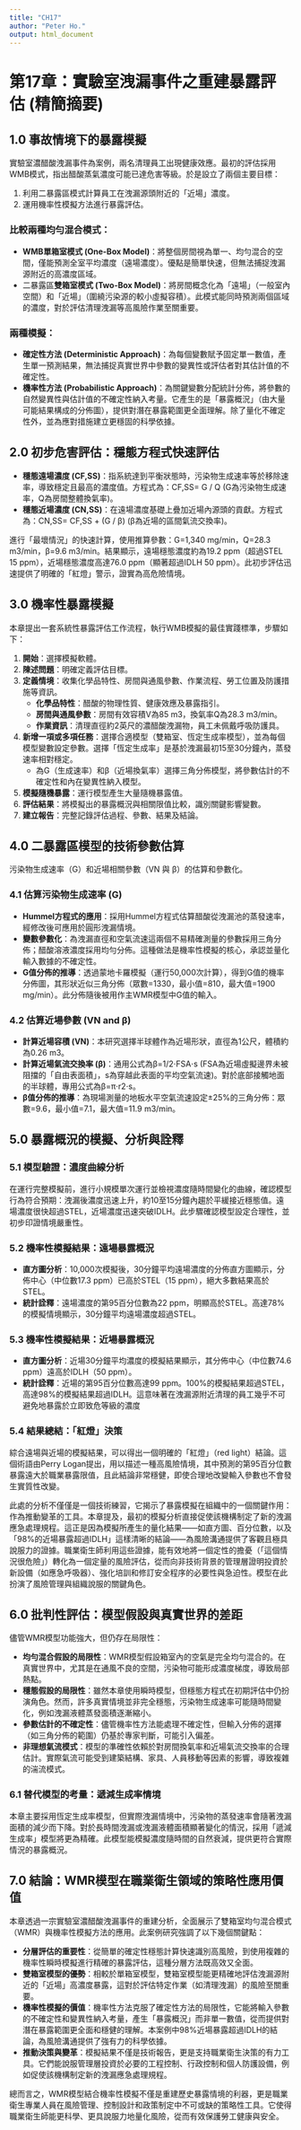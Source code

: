 ```yaml
---
title: "CH17"
author: "Peter Ho."
output: html_document
---
```


# **第17章：實驗室洩漏事件之重建暴露評估 (精簡摘要)**

## **1.0 事故情境下的暴露模擬**

實驗室濃醋酸洩漏事件為案例，兩名清理員工出現健康效應。最初的評估採用WMB模式，指出醋酸蒸氣濃度可能已達危害等級。於是設立了兩個主要目標：

1. 利用二暴露區模式計算員工在洩漏源頭附近的「近場」濃度。  
2. 運用機率性模擬方法進行暴露評估。

### **比較兩種均勻混合模式：**

* **WMB單箱室模式 (One-Box Model)**：將整個房間視為單一、均勻混合的空間，僅能預測全室平均濃度（遠場濃度）。優點是簡單快速，但無法捕捉洩漏源附近的高濃度區域。  
* 二暴露區**雙箱室模式 (Two-Box Model)**：將房間概念化為「遠場」（一般室內空間）和「近場」（圍繞污染源的較小虛擬容積）。此模式能同時預測兩個區域的濃度，對於評估清理洩漏等高風險作業至關重要。

### **兩種模擬：**

* **確定性方法 (Deterministic Approach)**：為每個變數賦予固定單一數值，產生單一預測結果，無法捕捉真實世界中參數的變異性或評估者對其估計值的不確定性。  
* **機率性方法 (Probabilistic Approach)**：為關鍵變數分配統計分佈，將參數的自然變異性與估計值的不確定性納入考量。它產生的是「暴露概況」（由大量可能結果構成的分佈圖），提供對潛在暴露範圍更全面理解。除了量化不確定性外，並為應對措施建立更穩固的科學依據。

## **2.0 初步危害評估：穩態方程式快速評估**

* **穩態遠場濃度 (CF,SS​)**：指系統達到平衡狀態時，污染物生成速率等於移除速率，導致穩定且最高的濃度值。方程式為：CF,SS​ \= G / Q (G為污染物生成速率，Q為房間整體換氣率)。  
* **穩態近場濃度 (CN,SS​)**：在遠場濃度基礎上疊加近場內源頭的貢獻。方程式為：CN,SS​ \= CF,SS​ \+ (G / β)  (β為近場的區間氣流交換率)。

進行「最壞情況」的快速計算，使用推算參數：G=1,340 mg/min，Q=28.3 m3/min，β=9.6 m3/min。結果顯示，遠場穩態濃度約為19.2 ppm（超過STEL 15 ppm），近場穩態濃度高達76.0 ppm（顯著超過IDLH 50 ppm）。此初步評估迅速提供了明確的「紅燈」警示，證實為高危險情境。

## **3.0 機率性暴露模擬**

本章提出一套系統性暴露評估工作流程，執行WMB模擬的最佳實踐標準，步驟如下：

1. **開始**：選擇模擬軟體。  
2. **陳述問題**：明確定義評估目標。  
3. **定義情境**：收集化學品特性、房間與通風參數、作業流程、勞工位置及防護措施等資訊。  
   * **化學品特性**：醋酸的物理性質、健康效應及暴露指引。  
   * **房間與通風參數**：房間有效容積V為85 m3，換氣率Q為28.3 m3/min。  
   * **作業資訊**：清理直徑約2英尺的濃醋酸洩漏物，員工未佩戴呼吸防護具。  
4. **新增一項或多項任務**：選擇合適模型（雙箱室、恆定生成率模型），並為每個模型變數設定參數。選擇「恆定生成率」是基於洩漏最初15至30分鐘內，蒸發速率相對穩定。  
   * 為G（生成速率）和β（近場換氣率）選擇三角分佈模型，將參數估計的不確定性和內在變異性納入模型。  
5. **模擬隨機暴露**：運行模型產生大量隨機暴露值。  
6. **評估結果**：將模擬出的暴露概況與相關限值比較，識別關鍵影響變數。  
7. **建立報告**：完整記錄評估過程、參數、結果及結論。

## **4.0 二暴露區模型的技術參數估算**

污染物生成速率（G）和近場相關參數（VN​ 與 β）的估算和參數化。

### **4.1 估算污染物生成速率 (G)**

* **Hummel方程式的應用**：採用Hummel方程式估算醋酸從洩漏池的蒸發速率，經修改後可應用於圓形洩漏情境。  
* **變數參數化**：為洩漏直徑和空氣流速這兩個不易精確測量的參數採用三角分佈；醋酸溶液濃度採用均勻分佈。這種做法是機率性模擬的核心，承認並量化輸入數據的不確定性。  
* **G值分佈的推導**：透過蒙地卡羅模擬（運行50,000次計算），得到G值的機率分佈圖，其形狀近似三角分佈（眾數=1330，最小值=810，最大值=1900 mg/min）。此分佈隨後被用作主WMR模型中G值的輸入。

### **4.2 估算近場參數 (VN​ and β)**

* **計算近場容積 (VN​)**：本研究選擇半球體作為近場形狀，直徑為1公尺，體積約為0.26 m3。  
* **計算近場氣流交換率 (β)**：通用公式為β=1/2​⋅FSA⋅s (FSA為近場虛擬邊界未被阻擋的「自由表面積」，s為穿越此表面的平均空氣流速)。對於底部接觸地面的半球體，專用公式為β=π⋅r2⋅s。  
* **β值分佈的推導**：為現場測量的地板水平空氣流速設定±25%的三角分佈：眾數=9.6，最小值=7.1，最大值=11.9 m3/min。

## **5.0 暴露概況的模擬、分析與詮釋**

### **5.1 模型驗證：濃度曲線分析**

在運行完整模擬前，進行小規模單次運行並檢視濃度隨時間變化的曲線，確認模型行為符合預期：洩漏後濃度迅速上升，約10至15分鐘內趨於平緩接近穩態值。遠場濃度很快超過STEL，近場濃度迅速突破IDLH。此步驟確認模型設定合理性，並初步印證情境嚴重性。

### **5.2 機率性模擬結果：遠場暴露概況**

* **直方圖分析**：10,000次模擬後，30分鐘平均遠場濃度的分佈直方圖顯示，分佈中心（中位數17.3 ppm）已高於STEL（15 ppm），絕大多數結果高於STEL。  
* **統計詮釋**：遠場濃度的第95百分位數為22 ppm，明顯高於STEL。高達78%的模擬情境顯示，30分鐘平均遠場濃度超過STEL。

### **5.3 機率性模擬結果：近場暴露概況**

* **直方圖分析**：近場30分鐘平均濃度的模擬結果顯示，其分佈中心（中位數74.6 ppm）遠高於IDLH（50 ppm）。  
* **統計詮釋**：近場的第95百分位數高達99 ppm。100%的模擬結果超過STEL，高達98%的模擬結果超過IDLH。這意味著在洩漏源附近清理的員工幾乎不可避免地暴露於立即致危等級的濃度

### **5.4 結果總結：「紅燈」決策**

綜合遠場與近場的模擬結果，可以得出一個明確的「紅燈」（red light）結論。這個術語由Perry Logan提出，用以描述一種高風險情境，其中預測的第95百分位數暴露遠大於職業暴露限值，且此結論非常穩健，即使合理地改變輸入參數也不會發生實質性改變。

此處的分析不僅僅是一個技術練習，它揭示了暴露模擬在組織中的一個關鍵作用：作為推動變革的工具。本章提及，最初的模擬分析直接促使該機構制定了新的洩漏應急處理規程。這正是因為模擬所產生的量化結果——如直方圖、百分位數，以及「98%的近場暴露超過IDLH」這樣清晰的結論——為風險溝通提供了客觀且極具說服力的證據。職業衛生師利用這些證據，能有效地將一個定性的擔憂（「這個情況很危險」）轉化為一個定量的風險評估，從而向非技術背景的管理層證明投資於新設備（如應急呼吸器）、強化培訓和修訂安全程序的必要性與急迫性。模型在此扮演了風險管理與組織說服的關鍵角色。

## **6.0 批判性評估：模型假設與真實世界的差距**

儘管WMR模型功能強大，但仍存在局限性：

* **均勻混合假設的局限性**：WMR模型假設箱室內的空氣是完全均勻混合的。在真實世界中，尤其是在通風不良的空間，污染物可能形成濃度梯度，導致局部熱點。  
* **穩態假設的局限性**：雖然本章使用瞬時模型，但穩態方程式在初期評估中仍扮演角色。然而，許多真實情境並非完全穩態，污染物生成速率可能隨時間變化，例如洩漏液體蒸發面積逐漸縮小。  
* **參數估計的不確定性**：儘管機率性方法能處理不確定性，但輸入分佈的選擇（如三角分佈的範圍）仍基於專家判斷，可能引入偏差。  
* **非理想氣流模式**：模型的準確性依賴於對房間換氣率和近場氣流交換率的合理估計。實際氣流可能受到建築結構、家具、人員移動等因素的影響，導致複雜的湍流模式。

### **6.1 替代模型的考量：遞減生成率情境**

本章主要採用恆定生成率模型，但實際洩漏情境中，污染物的蒸發速率會隨著洩漏面積的減少而下降。對於長時間洩漏或洩漏液體面積顯著變化的情況，採用「遞減生成率」模型將更為精確。此模型能模擬濃度隨時間的自然衰減，提供更符合實際情況的暴露概況。

## **7.0 結論：WMR模型在職業衛生領域的策略性應用價值**

本章透過一宗實驗室濃醋酸洩漏事件的重建分析，全面展示了雙箱室均勻混合模式（WMR）與機率性模擬方法的應用。此案例研究強調了以下幾個關鍵點：

* **分層評估的重要性**：從簡單的確定性穩態計算快速識別高風險，到使用複雜的機率性瞬時模擬進行精確的暴露評估，這種分層方法既高效又全面。  
* **雙箱室模型的優勢**：相較於單箱室模型，雙箱室模型能更精確地評估洩漏源附近的「近場」高濃度暴露，這對於評估特定作業（如清理洩漏）的風險至關重要。  
* **機率性模擬的價值**：機率性方法克服了確定性方法的局限性，它能將輸入參數的不確定性和變異性納入考量，產生「暴露概況」而非單一數值，從而提供對潛在暴露範圍更全面和穩健的理解。本案例中98%近場暴露超過IDLH的結論，為風險溝通提供了強有力的科學依據。  
* **推動決策與變革**：模擬結果不僅是技術報告，更是支持職業衛生決策的有力工具。它們能說服管理層投資於必要的工程控制、行政控制和個人防護設備，例如促使該機構制定新的洩漏應急處理規程。

總而言之，WMR模型結合機率性模擬不僅是重建歷史暴露情境的利器，更是職業衛生專業人員在風險管理、控制設計和政策制定中不可或缺的策略性工具。它使得職業衛生師能更科學、更具說服力地量化風險，從而有效保護勞工健康與安全。
